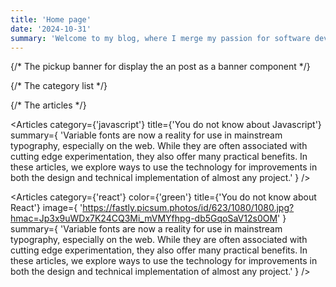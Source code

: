 ```yaml
---
title: 'Home page'
date: '2024-10-31'
summary: 'Welcome to my blog, where I merge my passion for software development with a deep commitment to continuous learning. As a Software Engineer driven by curiosity and the thrill of innovation, I believe that the tech world is a never-ending adventure. Every line of code, every new framework, and every solved problem is a step forward in this exhilarating journey.'
---
```


{/* The pickup banner for display the an post as a banner component */}

<Pickup />

{/* The category list */}

<CategoryList />

{/* The articles */}

<Articles
  category={'javascript'}
  title={'You do not know about Javascript'}
  summary={
    'Variable fonts are now a reality for use in mainstream typography, especially on the web. While they are often associated with cutting edge experimentation, they also offer many practical benefits. In these articles, we explore ways to use the technology for improvements in both the design and technical implementation of almost any project.'
  }
/>

<Articles
  category={'react'}
  color={'green'}
  title={'You do not know about React'}
  image={
    'https://fastly.picsum.photos/id/623/1080/1080.jpg?hmac=Jp3x9uWDx7K24CQ3Mi_mVMYfhpg-db5GqoSaV12s0OM'
  }
  summary={
    'Variable fonts are now a reality for use in mainstream typography, especially on the web. While they are often associated with cutting edge experimentation, they also offer many practical benefits. In these articles, we explore ways to use the technology for improvements in both the design and technical implementation of almost any project.'
  }
/>
